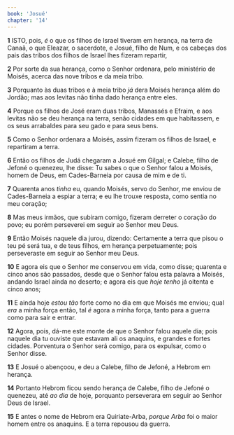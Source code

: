 ```yaml
---
book: 'Josué'
chapter: '14'
---
```


**1** ISTO, pois, _é_ o que os filhos de Israel tiveram em herança, na terra de Canaã, o que Eleazar, o sacerdote, e Josué, filho de Num, e os cabeças dos pais das tribos dos filhos de Israel lhes fizeram repartir,

**2** Por sorte da sua herança, como o Senhor ordenara, pelo ministério de Moisés, acerca das nove tribos e da meia tribo.

**3** Porquanto às duas tribos e à meia tribo _já_ dera Moisés herança além do Jordão; mas aos levitas não tinha dado herança entre eles.

**4** Porque os filhos de José eram duas tribos, Manassés e Efraim, e aos levitas não se deu herança na terra, senão cidades em que habitassem, e os seus arrabaldes para seu gado e para seus bens.

**5** Como o Senhor ordenara a Moisés, assim fizeram os filhos de Israel, e repartiram a terra.

**6** Então os filhos de Judá chegaram a Josué em Gilgal; e Calebe, filho de Jefoné o quenezeu, lhe disse: Tu sabes o que o Senhor falou a Moisés, homem de Deus, em Cades-Barneia por causa de mim e de ti.

**7** Quarenta anos _tinha_ eu, quando Moisés, servo do Senhor, me enviou de Cades-Barneia a espiar a terra; e eu lhe trouxe resposta, como sentia no meu coração;

**8** Mas meus irmãos, que subiram comigo, fizeram derreter o coração do povo; eu porém perseverei em seguir ao Senhor meu Deus.

**9** Então Moisés naquele dia jurou, dizendo: Certamente a terra que pisou o teu pé será tua, e de teus filhos, em herança perpetuamente; pois perseveraste em seguir ao Senhor meu Deus.

**10** E agora eis que o Senhor me conservou em vida, como disse; quarenta e cinco anos são passados, desde que o Senhor falou esta palavra a Moisés, andando Israel ainda no deserto; e agora eis que _hoje tenho_ já oitenta e cinco anos;

**11** E ainda hoje _estou tão_ forte como no dia em que Moisés me enviou; qual _era_ a minha força então, tal _é_ agora a minha força, tanto para a guerra como para sair e entrar.

**12** Agora, pois, dá-me este monte de que o Senhor falou aquele dia; pois naquele dia tu ouviste que estavam ali os anaquins, e grandes e fortes cidades. Porventura o Senhor será comigo, para os expulsar, como o Senhor disse.

**13** E Josué o abençoou, e deu a Calebe, filho de Jefoné, a Hebrom em herança.

**14** Portanto Hebrom ficou sendo herança de Calebe, filho de Jefoné o quenezeu, até _ao dia_ de hoje, porquanto perseverara em seguir ao Senhor Deus de Israel.

**15** E antes o nome de Hebrom era Quiriate-Arba, _porque Arba_ foi o maior homem entre os anaquins. E a terra repousou da guerra.
